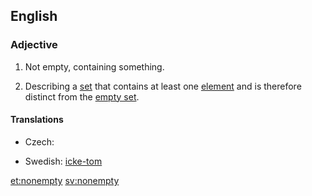 {{also|non-empty}}
==English==

===Adjective===
{{en-adj|-}}

# Not empty, containing something.
#{{mathematics}} Describing a [[set]] that contains at least one [[element]] and is therefore distinct from the [[empty set]].

====Translations====
{{trans-top|of set, such that it contains at least one element}}
* Czech: {{t-|cs|neprázdný|m}}
{{trans-mid}}
* Swedish: [[icke-tom]]
{{trans-bottom}}

[[et:nonempty]]
[[sv:nonempty]]